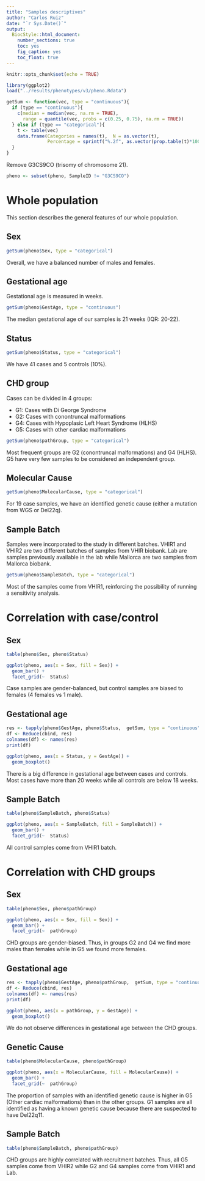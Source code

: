 ```yaml
---
title: "Samples descriptives"
author: "Carlos Ruiz"
date: "`r Sys.Date()`"
output: 
  BiocStyle::html_document:
    number_sections: true
    toc: yes
    fig_caption: yes
    toc_float: true
---
```


```r
knitr::opts_chunk$set(echo = TRUE)
```

```r
library(ggplot2)
load("../results/phenotypes/v3/pheno.Rdata")

getSum <- function(vec, type = "continuous"){
  if (type == "continuous"){
    c(median = median(vec, na.rm = TRUE), 
      range = quantile(vec, probs = c(0.25, 0.75), na.rm = TRUE))
  } else if (type == "categorical"){
    t <- table(vec)
    data.frame(Categories = names(t),  N = as.vector(t), 
               Percentage = sprintf("%.2f", as.vector(prop.table(t)*100)))
  }
}
```

Remove G3CS9CO (trisomy of chromosome 21).

```r
pheno <- subset(pheno, SampleID != "G3CS9CO")
```


# Whole population

This section describes the general features of our whole population.

## Sex

```r
getSum(pheno$Sex, type = "categorical")
```

Overall, we have a balanced number of males and females.

## Gestational age

Gestational age is measured in weeks.

```r
getSum(pheno$GestAge, type = "continuous")
```

The median gestational age of our samples is 21 weeks (IQR: 20-22).

## Status

```r
getSum(pheno$Status, type = "categorical")
```

We have 41 cases and 5 controls (10%).

## CHD group

Cases can be divided in 4 groups:

* G1: Cases with Di George Syndrome
* G2: Cases with conontruncal malformations
* G4: Cases with Hypoplasic Left Heart Syndrome (HLHS)
* G5: Cases with other cardiac malformations

```r
getSum(pheno$pathGroup, type = "categorical")
```

Most frequent groups are G2 (conontruncal malformations) and G4 (HLHS). G5 have very few samples to be considered an independent group.

## Molecular Cause

```r
getSum(pheno$MolecularCause, type = "categorical")
```

For 19 case samples, we have an identified genetic cause (either a mutation from WGS or Del22q).

## Sample Batch

Samples were incorporated to the study in different batches. VHIR1 and VHIR2 are two different batches of samples from VHIR biobank. Lab are samples previously available in the lab while Mallorca are two samples from Mallorca biobank.

```r
getSum(pheno$SampleBatch, type = "categorical")
```

Most of the samples come from VHIR1, reinforcing the possibility of running a sensitivity analysis.

# Correlation with case/control

## Sex
```r
table(pheno$Sex, pheno$Status)

ggplot(pheno, aes(x = Sex, fill = Sex)) +
  geom_bar() +
  facet_grid(~  Status)
```

Case samples are gender-balanced, but control samples are biased to females (4 females vs 1 male).


## Gestational age
```r
res <- tapply(pheno$GestAge, pheno$Status,  getSum, type = "continuous")
df <- Reduce(cbind, res)
colnames(df) <- names(res)
print(df)

ggplot(pheno, aes(x = Status, y = GestAge)) +
  geom_boxplot()
```


There is a big difference in gestational age between cases and controls. Most cases have more than 20 weeks while all controls are below 18 weeks.

## Sample Batch
```r
table(pheno$SampleBatch, pheno$Status)

ggplot(pheno, aes(x = SampleBatch, fill = SampleBatch)) +
  geom_bar() +
  facet_grid(~  Status)
```

All control samples come from VHIR1 batch. 

# Correlation with CHD groups

## Sex
```r
table(pheno$Sex, pheno$pathGroup)

ggplot(pheno, aes(x = Sex, fill = Sex)) +
  geom_bar() +
  facet_grid(~  pathGroup)
```

CHD groups are gender-biased. Thus, in groups G2 and G4 we find more males than females while in G5 we found more females. 

## Gestational age
```r
res <- tapply(pheno$GestAge, pheno$pathGroup,  getSum, type = "continuous")
df <- Reduce(cbind, res)
colnames(df) <- names(res)
print(df)

ggplot(pheno, aes(x = pathGroup, y = GestAge)) +
  geom_boxplot()
```

We do not observe differences in gestational age between the CHD groups.

## Genetic Cause
```r
table(pheno$MolecularCause, pheno$pathGroup)

ggplot(pheno, aes(x = MolecularCause, fill = MolecularCause)) +
  geom_bar() +
  facet_grid(~  pathGroup)
```

The proportion of samples with an identified genetic cause is higher in G5 (Other cardiac malformations) than in the other groups. G1 samples are all identified as having a known genetic cause because there are suspected to have Del22q11.

## Sample Batch
```r
table(pheno$SampleBatch, pheno$pathGroup)
```

CHD groups are highly correlated with recruitment batches. Thus, all G5 samples come from VHIR2 while G2 and G4 samples come from VHIR1 and Lab. 